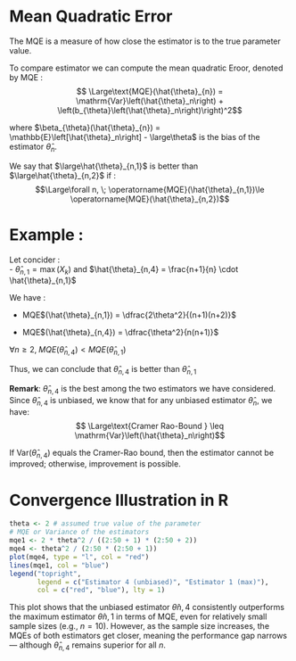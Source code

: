 # Mean Quadratic Error 

The MQE is a measure of how close the estimator is to the true parameter value.

To compare estimator we can compute the mean quadratic Eroor, denoted by MQE : 
$$ \Large\text{MQE}(\hat{\theta}_{n}) = \mathrm{Var}\left(\hat{\theta}_n\right) + \left(b_{\theta}\left(\hat{\theta}_n\right)\right)^2$$

where $\beta_{\theta}(\hat{\theta}_{n}) = \mathbb{E}\left[\hat{\theta}_n\right] - \large\theta$ is the bias of the estimator $\hat{\theta}_n$.

We say that $\large\hat{\theta}_{n,1}$ is better than $\large\hat{\theta}_{n,2}$ if : 
$$\Large\forall n, \; \operatorname{MQE}(\hat{\theta}_{n,1})\le \operatorname{MQE}(\hat{\theta}_{n,2})$$

# Example : 
Let concider :  
 - $\hat{\theta}_{n,1} = \operatorname{max}(X_k)$  and $\hat{\theta}_{n,4} = \frac{n+1}{n} \cdot \hat{\theta}_{n,1}$

We have : 

 - MQE$(\hat{\theta}_{n,1}) = \dfrac{2\theta^2}{(n+1)(n+2)}$ 
   
 - MQE$(\hat{\theta}_{n,4}) = \dfrac{\theta^2}{n(n+1)}$ 


$\forall n \geq 2, \; MQE(\hat{\theta}_{n,4}) < MQE(\hat{\theta}_{n,1})$

Thus, we can conclude that $\hat{\theta}_{n,4}$ is better than $\hat{\theta}_{n,1}$ 

**Remark**: 
$\hat{\theta}_{n,4}$ is the best among the two estimators we have considered.
Since $\hat{\theta}_{n,4}$ is unbiased, we know that for any unbiased estimator $\hat{\theta}_n$, we have:
$$ \Large\text{Cramer Rao-Bound } \leq \mathrm{Var}\left(\hat{\theta}_n\right)$$ 

If $\mathrm{Var}\left(\hat{\theta}_{n,4}\right)$ equals the Cramer-Rao bound, then the estimator cannot be improved; otherwise, improvement is possible.

# Convergence Illustration in R

```r
theta <- 2 # assumed true value of the parameter
# MQE or Variance of the estimators
mqe1 <- 2 * theta^2 / ((2:50 + 1) * (2:50 + 2))
mqe4 <- theta^2 / (2:50 * (2:50 + 1))
plot(mqe4, type = "l", col = "red")
lines(mqe1, col = "blue")
legend("topright",
       legend = c("Estimator 4 (unbiased)", "Estimator 1 (max)"),
       col = c("red", "blue"), lty = 1)
```

This plot shows that the unbiased estimator $\hat{\theta}{n,4}$ consistently outperforms the maximum estimator $\hat{\theta}{n,1}$ in terms of MQE, even for relatively small sample sizes (e.g., $n = 10$). However, as the sample size increases, the MQEs of both estimators get closer, meaning the performance gap narrows — although $\hat{\theta}_{n,4}$ remains superior for all $n$.